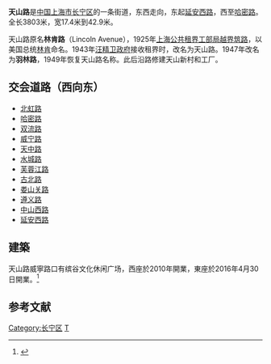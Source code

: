 {{Infobox China Road
|路牌类型=Shanghai
|中文道路名称=天山路
|走向1=西
|走向2=东
|走向1(E)=W
|道路英文名=Tianshan Rd. 
|走向2(E)=E
|图片=File:Road plate of Tianshan Road, Shanghai.jpg
|图片说明=天山路路牌（延安西路口东北侧）
|道路属性=城市干道
|道路总长度=
|车速限制=
|行车线数量=
|所在地区= [[上海市|上海市]][[长宁区|长宁区]]
|起点= [[北虹路|北虹路]]
|终点= [[延安西路|延安西路]]
|道路命名日期= 1949年
|命名缘由= 
|道路旧名= [[林肯|林肯]]路
|道路动工日期= 1925年
|通车日期= 
|路段主要建筑= 
}}

'''天山路'''是[[中国|中国]][[上海市|上海市]][[长宁区|长宁区]]的一条街道，东西走向，东起[[延安西路_(上海)|延安西路]]，西至[[哈密路|哈密路]]。全长3803米，宽17.4米到42.9米。

天山路原名'''林肯路'''（Lincoln Avenue），1925年[[上海公共租界工部局|上海公共租界工部局]][[上海公共租界越界筑路|越界筑路]]，以美国总统[[林肯|林肯]]命名。1943年[[汪精卫政府|汪精卫政府]]接收租界时，改名为天山路。1947年改名为'''羽林路'''，1949年恢复天山路名称。此后沿路修建天山新村和工厂。

== 交会道路（西向东） ==
*[[北虹路|北虹路]]
*[[哈密路|哈密路]]
*[[双流路|双流路]]
*[[威宁路|威宁路]]
*[[天中路|天中路]]
*[[水城路|水城路]]
*[[芙蓉江路|芙蓉江路]]
*[[古北路|古北路]]
*[[娄山关路|娄山关路]]
*[[遵义路|遵义路]]
*[[中山西路_(上海)|中山西路]]
*[[延安西路_(上海)|延安西路]]
==建築==
天山路威寧路口有缤谷文化休闲广场，西座於2010年開業，東座於2016年4月30日開業。<ref>{{cite news |title=缤谷广场东座4月30日试运营 星巴克悠游堂等品牌入驻 |url=http://news.winshang.com/html/057/4887.html |accessdate=2022-01-17 |archive-date=2022-01-18 |archive-url=https://web.archive.org/web/20220118184338/http://news.winshang.com/html/057/4887.html }}</ref>

==参考文献==
{{reflist}}

{{SH-stub}}

[[Category:长宁区|Category:长宁区]]
[[Category:上海道路|T]]